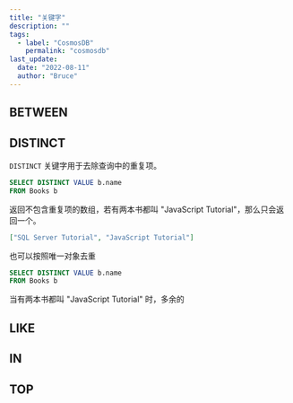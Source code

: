 ```yaml
---
title: "关键字"
description: ""
tags:
  - label: "CosmosDB"
    permalink: "cosmosdb"
last_update:
  date: "2022-08-11"
  author: "Bruce"
---
```


## BETWEEN

## DISTINCT

`DISTINCT` 关键字用于去除查询中的重复项。

```sql title="SQL"
SELECT DISTINCT VALUE b.name
FROM Books b
```

返回不包含重复项的数组，若有两本书都叫 "JavaScript Tutorial"，那么只会返回一个。

```json title="JSON"
["SQL Server Tutorial", "JavaScript Tutorial"]
```

也可以按照唯一对象去重

```sql title="SQL"
SELECT DISTINCT VALUE b.name
FROM Books b
```

当有两本书都叫 "JavaScript Tutorial" 时，多余的

## LIKE

## IN

## TOP
